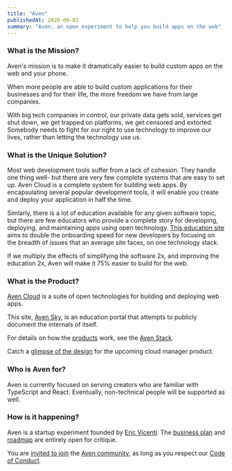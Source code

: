 ```yaml
---
title: "Aven"
publishedAt: 2020-09-01
summary: "Aven: an open experiment to help you build apps on the web"
---
```


### What is the Mission?

Aven's mission is to make it dramatically easier to build custom apps on the web and your phone.

When more people are able to build custom applications for their businesses and for their life, the more freedom we have from large companies.

With big tech companies in control, our private data gets sold, services get shut down, we get trapped on platforms, we get censored and extorted. Somebody needs to fight for our right to use technology to improve our lives, rather than letting the technology use us.


### What is the Unique Solution?

Most web development tools suffer from a lack of cohesion. They handle one thing well- but there are very few complete systems that are easy to set up. Aven Cloud is a complete system for building web apps. By encapsulating several popular development tools, it will enable you create and deploy your application in half the time.

Simlarly, there is a lot of education available for any given software topic, but there are few educators who provide a complete story for developing, deploying, and maintaining apps using open technology. [This education site](/sky-site) aims to double the onboarding speed for new developers by focusing on the breadth of issues that an average site faces, on one technology stack.

If we multiply the effects of simplifying the software 2x, and improving the education 2x, Aven will make it 75% easier to build for the web.


### What is the Product?

[Aven Cloud](/cloud) is a suite of open technologies for building and deploying web apps.

This site, [Aven Sky](/sky-site), is an education portal that attempts to publicly document the internals of itself. 

For details on how the [products](/product) work, see the [Aven Stack](/aven-stack).

Catch a [glimpse of the design](/product-design) for the upcoming cloud manager product.


### Who is Aven for?

Aven is currently focused on serving creators who are familiar with TypeScript and React. Eventually, non-technical people will be supported as well.

### How is it happening?

Aven is a startup experiment founded by [Eric Vicenti](/eric-vicenti). The [business plan](/business-plan) and [roadmap](/roadmap) are entirely open for critique.

You are [invited to join](/get-involved) the [Aven community](/community), as long as you respect our [Code of Conduct](/code-of-conduct).


<!--- © Aven LLC and Aven Contributors. Licensed under Creative Commons CC BY-NC-SA 4.0 https://creativecommons.org/licenses/by-nc-sa/4.0/ -->
